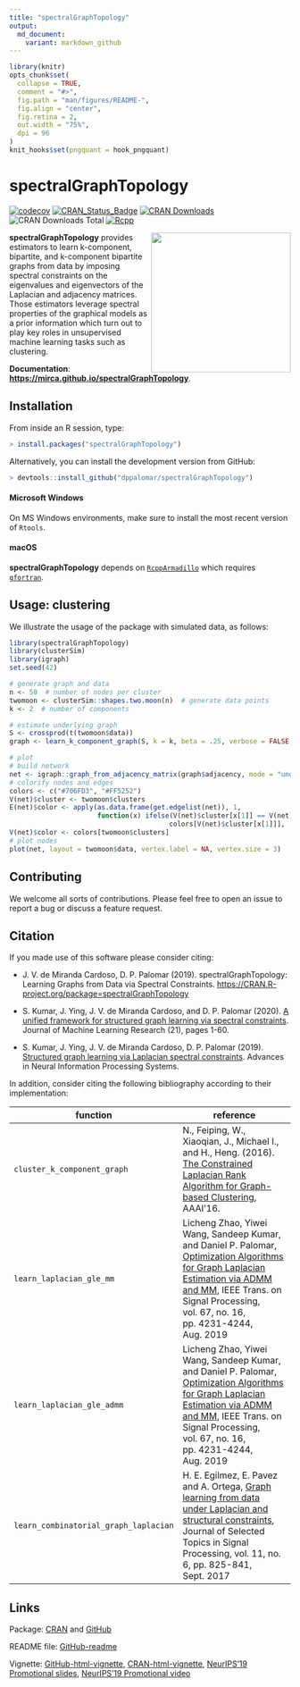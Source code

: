 ```yaml
---
title: "spectralGraphTopology"
output:
  md_document:
    variant: markdown_github
---
```


<!-- README.md is generated from README.Rmd. Please edit that file -->

```r
library(knitr)
opts_chunk$set(
  collapse = TRUE,
  comment = "#>",
  fig.path = "man/figures/README-",
  fig.align = "center",
  fig.retina = 2,
  out.width = "75%",
  dpi = 96
)
knit_hooks$set(pngquant = hook_pngquant)
```

# spectralGraphTopology

[![codecov](https://codecov.io/gh/mirca/spectralGraphTopology/branch/master/graph/badge.svg?token=0FlrfUz3pg)](https://app.codecov.io/gh/mirca/spectralGraphTopology)
[![CRAN_Status_Badge](https://www.r-pkg.org/badges/version/spectralGraphTopology)](https://cran.r-project.org/package=spectralGraphTopology)
[![CRAN Downloads](https://cranlogs.r-pkg.org/badges/spectralGraphTopology)](https://cran.r-project.org/package=spectralGraphTopology)
![CRAN Downloads Total](https://cranlogs.r-pkg.org/badges/grand-total/spectralGraphTopology?color=brightgreen)
[![Rcpp](https://img.shields.io/badge/powered%20by-Rcpp-orange.svg?style=flat)](http://www.rcpp.org/)


<a href="https://mirca.github.io/spectralGraphTopology"><img style="float: right;" width="250" src="./man/figures//circles3_reduced.gif" align="right" /></a>

**spectralGraphTopology** provides estimators to learn k-component, bipartite,
and k-component bipartite graphs from data by imposing spectral constraints
on the eigenvalues and eigenvectors of the Laplacian and adjacency matrices.
Those estimators leverage spectral properties of the graphical models as a
prior information which turn out to play key roles in unsupervised machine
learning tasks such as clustering.

**Documentation**: [**https://mirca.github.io/spectralGraphTopology**](https://mirca.github.io/spectralGraphTopology/).

## Installation

From inside an R session, type:
```r
> install.packages("spectralGraphTopology")
```

Alternatively, you can install the development version from GitHub:
```r
> devtools::install_github("dppalomar/spectralGraphTopology")
```

#### Microsoft Windows
On MS Windows environments, make sure to install the most recent version of ``Rtools``.

#### macOS
**spectralGraphTopology** depends on [`RcppArmadillo`](https://github.com/RcppCore/RcppArmadillo)
which requires [`gfortran`](https://CRAN.R-project.org/bin/macosx/tools/).

## Usage: clustering
We illustrate the usage of the package with simulated data, as follows:
```r
library(spectralGraphTopology)
library(clusterSim)
library(igraph)
set.seed(42)

# generate graph and data
n <- 50  # number of nodes per cluster
twomoon <- clusterSim::shapes.two.moon(n)  # generate data points
k <- 2  # number of components

# estimate underlying graph
S <- crossprod(t(twomoon$data))
graph <- learn_k_component_graph(S, k = k, beta = .25, verbose = FALSE, abstol = 1e-3)

# plot
# build network
net <- igraph::graph_from_adjacency_matrix(graph$adjacency, mode = "undirected", weighted = TRUE)
# colorify nodes and edges
colors <- c("#706FD3", "#FF5252")
V(net)$cluster <- twomoon$clusters
E(net)$color <- apply(as.data.frame(get.edgelist(net)), 1,
                      function(x) ifelse(V(net)$cluster[x[1]] == V(net)$cluster[x[2]],
                                        colors[V(net)$cluster[x[1]]], '#000000'))
V(net)$color <- colors[twomoon$clusters]
# plot nodes
plot(net, layout = twomoon$data, vertex.label = NA, vertex.size = 3)
```

## Contributing
We welcome all sorts of contributions. Please feel free to open an issue
to report a bug or discuss a feature request.

## Citation
If you made use of this software please consider citing:

- J. V. de Miranda Cardoso, D. P. Palomar (2019). spectralGraphTopology: Learning Graphs from
  Data via Spectral Constraints. <https://CRAN.R-project.org/package=spectralGraphTopology>

- S. Kumar, J. Ying, J. V. de Miranda Cardoso, and D. P. Palomar (2020). [A unified framework
  for structured graph learning via spectral constraints](https://www.jmlr.org/papers/v21/19-276.html). Journal of Machine Learning Research (21), pages 1-60.

- S. Kumar, J. Ying, J. V. de Miranda Cardoso, D. P. Palomar (2019). [Structured graph learning via Laplacian spectral constraints](https://papers.nips.cc/paper/9339-structured-graph-learning-via-laplacian-spectral-constraints.pdf). Advances in Neural Information Processing Systems.

In addition, consider citing the following bibliography according to their
implementation:

| **function**                | **reference**                                                                                                                                                                                                                                                                                     |
|-----------------------------|---------------------------------------------------------------------------------------------------------------------------------------------------------------------------------------------------------------------------------------------------------------------------------------------------|
| `cluster_k_component_graph` | N., Feiping, W., Xiaoqian, J., Michael I., and H., Heng. (2016). [The Constrained Laplacian Rank Algorithm for Graph-based Clustering](https://dl.acm.org/doi/10.5555/3016100.3016174), AAAI'16.                                                                                              |
| `learn_laplacian_gle_mm`    | Licheng Zhao, Yiwei Wang, Sandeep Kumar, and Daniel P. Palomar, [Optimization Algorithms for Graph Laplacian Estimation via ADMM and MM](https://palomar.home.ece.ust.hk/papers/2019/ZhaoWangKumarPalomar-TSP2019.pdf), IEEE Trans. on Signal Processing, vol. 67, no. 16, pp. 4231-4244, Aug. 2019 |
| `learn_laplacian_gle_admm`    | Licheng Zhao, Yiwei Wang, Sandeep Kumar, and Daniel P. Palomar, [Optimization Algorithms for Graph Laplacian Estimation via ADMM and MM](https://palomar.home.ece.ust.hk/papers/2019/ZhaoWangKumarPalomar-TSP2019.pdf), IEEE Trans. on Signal Processing, vol. 67, no. 16, pp. 4231-4244, Aug. 2019 |
| `learn_combinatorial_graph_laplacian`    | H. E. Egilmez, E. Pavez and A. Ortega, [Graph learning from data under Laplacian and structural constraints](https://ieeexplore.ieee.org/document/7979524), Journal of Selected Topics in Signal Processing, vol. 11, no. 6, pp. 825-841, Sept. 2017 |

## Links
Package: [CRAN](https://CRAN.R-project.org/package=spectralGraphTopology) and
[GitHub](https://github.com/dppalomar/spectralGraphTopology)

README file: [GitHub-readme](https://github.com/dppalomar/spectralGraphTopology/blob/master/README.md)

Vignette: [GitHub-html-vignette](https://raw.githack.com/dppalomar/spectralGraphTopology/master/vignettes/SpectralGraphTopology.html),
[CRAN-html-vignette](https://cran.r-project.org/package=spectralGraphTopology/vignettes/SpectralGraphTopology.html),
[NeurIPS'19 Promotional slides](https://docs.google.com/viewer?url=https://github.com/dppalomar/spectralGraphTopology/raw/master/vignettes/NeurIPS19-promo-slides.pdf),
[NeurIPS'19 Promotional video](https://www.youtube.com/watch?v=klAqFvyQx7k)

